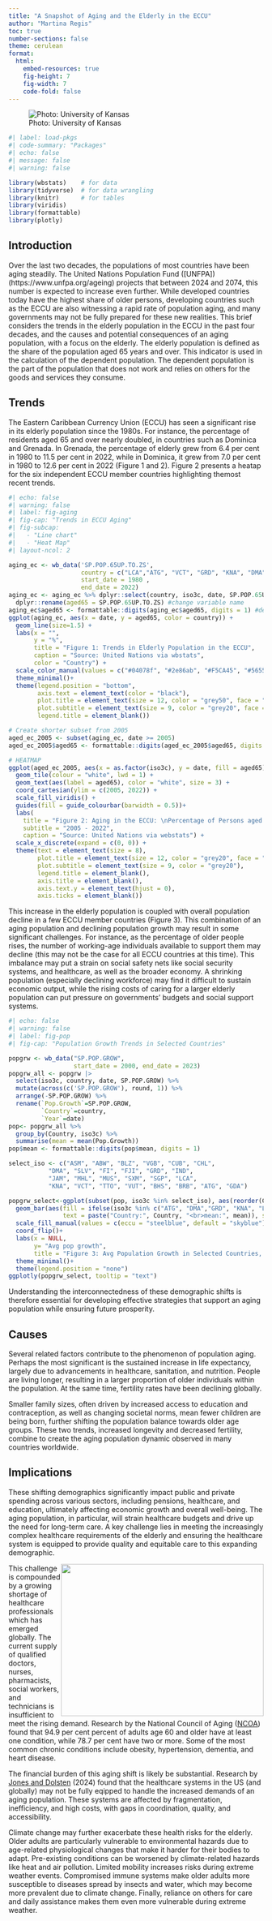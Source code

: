 ```yaml
---
title: "A Snapshot of Aging and the Elderly in the ECCU"
author: "Martina Regis"
toc: true
number-sections: false
theme: cerulean
format:
  html: 
    embed-resources: true
    fig-height: 7
    fig-width: 7
    code-fold: false
---
```


![Photo: University of Kansas](elderly.jpg){}

```r
#| label: load-pkgs
#| code-summary: "Packages"
#| echo: false
#| message: false
#| warning: false

library(wbstats)    # for data
library(tidyverse)  # for data wrangling
library(knitr)      # for tables
library(viridis)
library(formattable)
library(plotly)
```

## Introduction

Over the last two decades, the populations of most countries have been aging steadily. The United Nations Population Fund ([UNFPA])(https://www.unfpa.org/ageing) projects that between 2024 and 2074, this number is expected to increase even further. While developed countries today have the highest share of older persons, developing countries such as the ECCU are also witnessing a rapid rate of population aging, and many governments may not be fully prepared for these new realities. This brief considers the trends in the elderly population in the ECCU in the past four decades, and the causes and potential consequences of an aging population, with a focus on the elderly. The elderly population is defined as the share of the population aged 65 years and over. This indicator is used in the calculation of the dependent population. The dependent population is the part of the population that does not work and relies on others for the goods and services they consume. 

## Trends

The Eastern Caribbean Currency Union (ECCU) has seen a significant rise in its elderly population since the 1980s. For instance, the percentage of residents aged 65 and over nearly doubled, in countries such as Dominica and Grenada.  In Grenada, the percentage of elderly grew from 6.4 per cent in 1980 to 11.5 per cent in 2022, while in Dominica, it grew from 7.0 per cent in 1980 to 12.6 per cent in 2022 (Figure 1 and 2). Figure 2 presents a heatap for the six independent ECCU member countries highlighting themost recent trends. 

```r
#| echo: false
#| warning: false
#| label: fig-aging
#| fig-cap: "Trends in ECCU Aging"
#| fig-subcap:
#|   - "Line chart"
#|   - "Heat Map" 
#| layout-ncol: 2

aging_ec <- wb_data('SP.POP.65UP.TO.ZS', 
                    country = c("LCA","ATG", "VCT", "GRD", "KNA", "DMA"), 
                    start_date = 1980 , 
                    end_date = 2022)
aging_ec <- aging_ec %>% dplyr::select(country, iso3c, date, SP.POP.65UP.TO.ZS) %>% 
  dplyr::rename(aged65 = SP.POP.65UP.TO.ZS) #change variable name
aging_ec$aged65 <- formattable::digits(aging_ec$aged65, digits = 1) #decimal plces
ggplot(aging_ec, aes(x = date, y = aged65, color = country)) +
  geom_line(size=1.5) +
  labs(x = "", 
       y = "%", 
       title = "Figure 1: Trends in Elderly Population in the ECCU",
       caption = "Source: United Nations via wbstats",
       color = "Country") +
  scale_color_manual(values = c("#04078f", "#2e86ab", "#F5CA45", "#565554", "#458f04","#f24236"), name = "Country")+
  theme_minimal()+
  theme(legend.position = "bottom",
        axis.text = element_text(color = "black"),
        plot.title = element_text(size = 12, color = "grey50", face = "bold", hjust = 0.5),
        plot.subtitle = element_text(size = 9, color = "grey20", face = "italics"),
        legend.title = element_blank())

# Create shorter subset from 2005
aged_ec_2005 <- subset(aging_ec, date >= 2005)
aged_ec_2005$aged65 <- formattable::digits(aged_ec_2005$aged65, digits = 1)

# HEATMAP
ggplot(aged_ec_2005, aes(x = as.factor(iso3c), y = date, fill = aged65)) +
  geom_tile(colour = "white", lwd = 1) +
  geom_text(aes(label = aged65), color = "white", size = 3) +
  coord_cartesian(ylim = c(2005, 2022)) +
  scale_fill_viridis() +
  guides(fill = guide_colourbar(barwidth = 0.5))+
  labs(
    title = "Figure 2: Aging in the ECCU: \nPercentage of Persons aged 65 and over", 
    subtitle = "2005 - 2022",
    caption = "Source: United Nations via webstats") +
  scale_x_discrete(expand = c(0, 0)) +
  theme(text = element_text(size = 8),
        plot.title = element_text(size = 12, color = "grey20", face = "bold", hjust = 0.5),
        plot.subtitle = element_text(size = 9, color = "grey20"),
        legend.title = element_blank(),
        axis.title = element_blank(),
        axis.text.y = element_text(hjust = 0),
        axis.ticks = element_blank())
```

This increase in the elderly population is coupled with overall population decline in a few ECCU member countries (Figure 3). This combination of an aging population and declining population growth may result in some significant challenges. For instance, as the percentage of older people rises, the number of working-age individuals available to support them may decline (this may not be the case for all ECCU countries at this time). This imbalance may put a strain on social safety nets like social security systems, and healthcare, as well as the broader economy.  A shrinking population (especially declining workforce) may find it difficult to sustain economic output, while the rising costs of caring for a larger elderly population can put pressure on governments' budgets and social support systems.

```r
#| echo: false
#| warning: false
#| label: fig-pop
#| fig-cap: "Population Growth Trends in Selected Countries"

popgrw <- wb_data("SP.POP.GROW", 
                  start_date = 2000, end_date = 2023)
popgrw_all <- popgrw |>
  select(iso3c, country, date, SP.POP.GROW) %>% 
  mutate(across(c('SP.POP.GROW'), round, 1)) %>% 
  arrange(-SP.POP.GROW) %>% 
  rename(`Pop.Growth`=SP.POP.GROW,
         `Country`=country,
         `Year`=date)
pop<- popgrw_all %>%
  group_by(Country, iso3c) %>%
  summarise(mean = mean(Pop.Growth))
pop$mean <- formattable::digits(pop$mean, digits = 1)

select_iso <- c("ASM", "ABW", "BLZ", "VGB", "CUB", "CHL",
           "DMA", "SLV", "FI", "FJI", "GRD", "IND",
           "JAM", "MHL", "MUS", "SXM", "SGP", "LCA",
           "KNA", "VCT", "TTO", "VUT", "BHS", "BRB", "ATG", "GDA")

popgrw_select<-ggplot(subset(pop, iso3c %in% select_iso), aes(reorder(Country, mean), mean)) + 
  geom_bar(aes(fill = ifelse(iso3c %in% c("ATG", "DMA","GRD", "KNA", "LCA", "VCT"), "eccu", "default"),
               text = paste("Country:", Country, "<br>mean:", mean)), stat="identity")+
  scale_fill_manual(values = c(eccu = "steelblue", default = "skyblue")) +
  coord_flip()+
  labs(x = NULL,
       y= "Avg pop growth",
       title = "Figure 3: Avg Population Growth in Selected Countries, \n2000-2022")+
  theme_minimal()+
  theme(legend.position = "none")
ggplotly(popgrw_select, tooltip = "text")
```

Understanding the interconnectedness of these demographic shifts is therefore essential for developing effective strategies that support an aging population while ensuring future prosperity.

## Causes

Several related factors contribute to the phenomenon of population aging. Perhaps the most significant is the sustained increase in life expectancy, largely due to advancements in healthcare, sanitation, and nutrition. People are living longer, resulting in a larger proportion of older individuals within the population. At the same time, fertility rates have been declining globally.  

Smaller family sizes, often driven by increased access to education and contraception, as well as changing societal norms, mean fewer children are being born, further shifting the population balance towards older age groups. These two trends, increased longevity and decreased fertility, combine to create the aging population dynamic observed in many countries worldwide. 


## Implications

These shifting demographics significantly impact public and private spending across various sectors, including pensions, healthcare, and education, ultimately affecting economic growth and overall well-being. The aging population, in particular, will strain healthcare budgets and drive up the need for long-term care. A key challenge lies in meeting the increasingly complex healthcare requirements of the elderly and ensuring the healthcare system is equipped to provide quality and equitable care to this expanding demographic.

<img src="diseases.jpg" style="float:right" width="400" height="300"/>


This challenge is compounded by a growing shortage of healthcare professionals which has emerged globally. The current supply of qualified doctors, nurses, pharmacists, social workers, and technicians is insufficient to meet the rising demand. Research by the National Council of Aging ([NCOA](https://www.ncoa.org/article/the-inequities-in-the-cost-of-chronic-disease-why-it-matters-for-older-adults/)) found that 94.9 per cent percent of adults age 60 and older have at least one condition, while 78.7 per cent have two or more. Some of the most common chronic conditions include obesity, hypertension, dementia, and heart disease.

The financial burden of this aging shift is likely be substantial. Research by [Jones and Dolsten](https://pubmed.ncbi.nlm.nih.gov/38582901/) (2024) found that the healthcare systems in the US (and globally) may not be fully eqipped to handle the increased demands of an aging population. These systems are affected by fragmentation, inefficiency, and high costs, with gaps in coordination, quality, and accessibility.

Climate change may further exacerbate these health risks for the elderly. Older adults are particularly vulnerable to environmental hazards due to age-related physiological changes that make it harder for their bodies to adapt. Pre-existing conditions can be worsened by climate-related hazards like heat and air pollution. Limited mobility increases risks during extreme weather events. Compromised immune systems make older adults more susceptible to diseases spread by insects and water, which may become more prevalent due to climate change. Finally, reliance on others for care and daily assistance makes them even more vulnerable during extreme weather.

